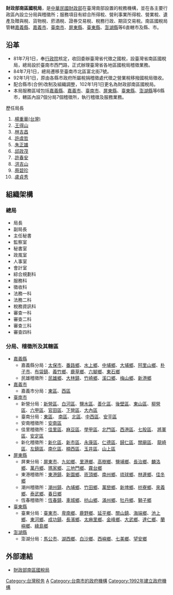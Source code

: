 {{中華民國政府部門基礎資訊
|部門名稱       = 財政部南區國稅局
|外文名稱       = National Taxation Bureau of the Southern Area, MOF
|外文語言       = 英語
|部門標誌       = ROC Ministry of Finance Seal.svg
|代表圖像       = 
|代表圖像名稱   =  
|首長職銜       = 局長
|首長姓名       = 盧貞秀
|副首長職銜     = 副局長
|副首長姓名     = 李素蘭
|副首長姓名二   = 
|副首長姓名三   = 
|副首長職銜二   = 
|副首長二姓名   = 
|副首長二姓名二 = 
|副首長二姓名三 = 
|秘書長職銜     = 
|秘書長姓名     = 
|秘書長姓名二   = 
|秘書長姓名三   = 
|副秘書長職銜   = 
|副秘書長姓名   = 
|副秘書長姓名二 = 
|副秘書長姓名三 = 
|任命者姓名     = 
|成立日期       = 1992年7月1日
|解散日期       = 
|所屬部門       = 
|組織編制       = 
|授權法源       = 
|員額任期       = 
|員額           = 
|年度預算額     = 
|地址           = 70402[[臺南市|臺南市]][[北區_(臺南市)|北區]]富北街7號6-17樓
|電話           = (06)2223111 
|網站           = https://www.ntbsa.gov.tw
|備註           = 
}}
'''財政部南區國稅局'''，是[[中華民國財政部|中華民國財政部]]在臺灣南部設置的稅務機構，並在各主要行政區內設立分局與稽徵所；服務項目有綜合所得稅、營利事業所得稅、營業稅、遺產及贈與稅、貨物稅、菸酒稅、證券交易稅、稅務行政、期貨交易稅。南區國稅局管轄[[嘉義縣|嘉義縣]]、[[嘉義市|嘉義市]]、[[臺南市|臺南市]]、[[屏東縣|屏東縣]]、[[臺東縣|臺東縣]]、[[澎湖縣|澎湖縣]]等6直轄市及縣、市。

== 沿革 ==
*81年7月1日，奉[[行政院|行政院]]核定，收回委辦臺灣省代徵之國稅，設臺灣省南區國稅局，總局設於臺南市西門路，正式辦理臺灣省各地區國稅局稽徵業務。
*84年7月1日，總局遷移至臺南市北區富北街7號。
*92年1月1日，原由各縣市政府所屬稅捐稽徵處代徵之營業稅移撥國稅局徵收。
*配合縣市(合併)改制及組織調整，102年1月1日更名為財政部南區國稅局。
*本局服務區域包括[[嘉義縣|嘉義縣]]、[[嘉義市|嘉義市]]、[[臺南市|臺南市]]、[[屏東縣|屏東縣]]、[[臺東縣|臺東縣]]、[[澎湖縣|澎湖縣]]等6縣市，轄區內設7個分局7個稽徵所，執行稽徵及服務業務。
歷任局長
#.[[楊重華(台灣)|楊重華(台灣)]]
#.[[王得山|王得山]]
#.[[林吉昌|林吉昌]]
#.[[許虞哲|許虞哲]]
#.[[朱正雄|朱正雄]]
#.[[邱政茂|邱政茂]]
#.[[許春安|許春安]]
#.[[洪吉山|洪吉山]]
#.[[蔡碧珍|蔡碧珍]]
#.[[盧貞秀|盧貞秀]]

==組織架構==
===總局===  
* 局長
* 副局長
* 主任秘書
* 監察室
* 秘書室
* 政風室
* 人事室
* 會計室
* 綜合規劃科
* 服務科
* 徵收科
* 法務一科
* 法務二科
* 稅務資訊科
* 審查一科
* 審查二科
* 審查三科
* 審查四科

===分局、稽徵所及其轄區===  
* [[嘉義縣|嘉義縣]]
** 嘉義縣分局：[[太保市|太保市]]、[[番路鄉|番路鄉]]、[[水上鄉|水上鄉]]、[[中埔鄉|中埔鄉]]、[[大埔鄉|大埔鄉]]、[[阿里山鄉|阿里山鄉]]、[[朴子市|朴子市]]、[[布袋鎮|布袋鎮]]、[[義竹鄉|義竹鄉]]、[[鹿草鄉|鹿草鄉]]、[[六腳鄉|六腳鄉]]、[[東石鄉_(台灣)|東石鄉]]
** 民雄稽徵所：[[民雄鄉|民雄鄉]]、[[大林鎮_(台灣)|大林鎮]]、[[竹崎鄉|竹崎鄉]]、[[溪口鄉_(台灣)|溪口鄉]]、[[梅山鄉_(台灣)|梅山鄉]]、[[新港鄉|新港鄉]]
* [[嘉義市|嘉義市]]
** 嘉義市分局：[[東區_(嘉義市)|東區]]、[[西區_(嘉義市)|西區]]
* [[臺南市|臺南市]]
** 新營分局：[[新營區|新營區]]、[[白河區|白河區]]、[[鹽水區|鹽水區]]、[[善化區|善化區]]、[[後壁區|後壁區]]、[[東山區_(台灣)|東山區]]、[[柳營區|柳營區]]、[[六甲區|六甲區]]、[[官田區|官田區]]、[[下營區|下營區]]、[[大內區|大內區]]
** 臺南分局：[[東區_(臺南市)|東區]]、 [[南區_(臺南市)|南區]]、[[北區_(臺南市)|北區]]、[[中西區_(台灣)|中西區]]、[[安平區|安平區]]
** 安南稽徵所：[[安南區|安南區]]
** 佳里稽徵所：[[佳里區|佳里區]]、[[麻豆區|麻豆區]]、[[學甲區|學甲區]]、[[北門區|北門區]]、[[西港區|西港區]]、[[七股區|七股區]]、 [[將軍區|將軍區]]、[[安定區_(台灣)|安定區]]
** 新化稽徵所：[[新化區|新化區]]、[[新市區_(台灣)|新市區]]、[[永康區|永康區]]、[[仁德區|仁德區]]、[[歸仁區|歸仁區]]、[[關廟區|關廟區]]、 [[龍崎區|龍崎區]]、[[左鎮區|左鎮區]]、[[南化區|南化區]]、[[楠西區|楠西區]]、[[玉井區|玉井區]]、[[山上區|山上區]]
* [[屏東縣|屏東縣]]
** 屏東分局：[[屏東市|屏東市]]、[[九如鄉|九如鄉]]、[[里港鄉|里港鄉]]、[[高樹鄉|高樹鄉]]、[[鹽埔鄉|鹽埔鄉]]、[[長治鄉|長治鄉]]、[[麟洛鄉|麟洛鄉]]、[[萬丹鄉|萬丹鄉]]、[[瑪家鄉|瑪家鄉]]、[[三地門鄉|三地門鄉]]、[[霧台鄉|霧台鄉]]
** 東港稽徵所：[[東港鎮_(臺灣)|東港鎮]]、[[新園鄉_(台灣)|新園鄉]]、[[崁頂鄉|崁頂鄉]]、[[南州鄉|南州鄉]]、[[琉球鄉|琉球鄉]]、[[林邊鄉|林邊鄉]]、[[佳冬鄉|佳冬鄉]]
** 潮州稽徵所：[[潮州鎮|潮州鎮]]、[[內埔鄉|內埔鄉]]、[[竹田鄉|竹田鄉]]、[[萬巒鄉|萬巒鄉]]、[[新埤鄉|新埤鄉]]、[[枋寮鄉|枋寮鄉]]、[[來義鄉|來義鄉]]、[[泰武鄉|泰武鄉]]、[[春日鄉|春日鄉]]
** 恆春稽徵所：[[恆春鎮|恆春鎮]]、[[車城鄉_(臺灣)|車城鄉]]、[[枋山鄉|枋山鄉]]、[[滿州鄉|滿州鄉]]、[[牡丹鄉|牡丹鄉]]、[[獅子鄉_(台灣)|獅子鄉]]
* [[臺東縣|臺東縣]]
** 臺東分局：[[臺東市|臺東市]]、[[卑南鄉|卑南鄉]]、[[鹿野鄉|鹿野鄉]]、[[延平鄉|延平鄉]]、[[關山鎮_(台灣)|關山鎮]]、[[海端鄉|海端鄉]]、[[池上鄉|池上鄉]]、[[東河鄉_(臺灣)|東河鄉]]、[[成功鎮|成功鎮]]、[[長濱鄉|長濱鄉]]、[[太麻里鄉|太麻里鄉]]、[[金峰鄉_(台灣)|金峰鄉]]、[[大武鄉_(台灣)|大武鄉]]、[[達仁鄉|達仁鄉]]、[[蘭嶼鄉|蘭嶼鄉]]、[[綠島鄉|綠島鄉]]
* [[澎湖縣|澎湖縣]]
** 澎湖分局：[[馬公市|馬公市]]、[[湖西鄉|湖西鄉]]、[[白沙鄉_(台灣)|白沙鄉]]、[[西嶼鄉|西嶼鄉]]、[[七美鄉_(臺灣)|七美鄉]]、[[望安鄉|望安鄉]]

==外部連結==
*[http://www.ntbsa.gov.tw/ 財政部南區國稅局] {{Wayback|url=http://www.ntbsa.gov.tw/ |date=20210422063423 }}{{zh-tw}}{{en}}

{{中華民國財政部所屬組織}} 

[[Category:台灣税务|Category:台灣税务]]
[[Category:中華民國財政部|A]]
[[Category:台南市的政府機構|Category:台南市的政府機構]]
[[Category:1992年建立政府機構|Category:1992年建立政府機構]]